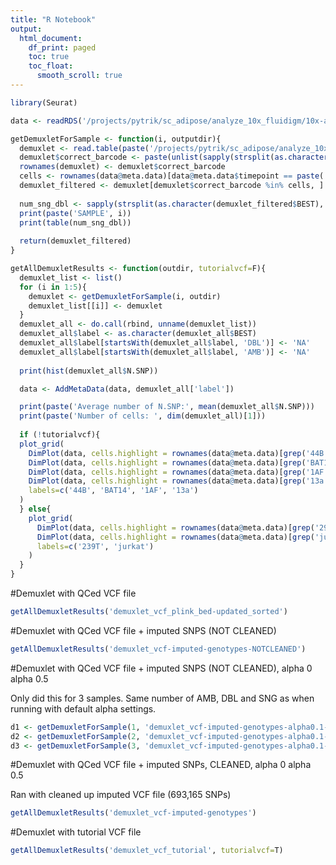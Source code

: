 ```yaml
---
title: "R Notebook"
output:
  html_document:
    df_print: paged
    toc: true
    toc_float: 
      smooth_scroll: true
---
```




```r
library(Seurat)
```

```r
data <- readRDS('/projects/pytrik/sc_adipose/analyze_10x_fluidigm/10x-adipocyte-analysis/output/10x-180831')
```

```r
getDemuxletForSample <- function(i, outputdir){
  demuxlet <- read.table(paste('/projects/pytrik/sc_adipose/analyze_10x_fluidigm/data/demuxlet/demuxlet_out/', outputdir, '/180831_10x_s', i, '.best', sep=''), header=T)
  demuxlet$correct_barcode <- paste(unlist(sapply(strsplit(as.character(demuxlet$BARCODE), '-'), '[[', 1)), '-', i, sep='') 
  rownames(demuxlet) <- demuxlet$correct_barcode
  cells <- rownames(data@meta.data)[data@meta.data$timepoint == paste('T', i, sep='')]
  demuxlet_filtered <- demuxlet[demuxlet$correct_barcode %in% cells, ]
  
  num_sng_dbl <- sapply(strsplit(as.character(demuxlet_filtered$BEST), '-'), '[[', 1)
  print(paste('SAMPLE', i))
  print(table(num_sng_dbl))
  
  return(demuxlet_filtered)
}

getAllDemuxletResults <- function(outdir, tutorialvcf=F){
  demuxlet_list <- list()
  for (i in 1:5){
    demuxlet <- getDemuxletForSample(i, outdir)
    demuxlet_list[[i]] <- demuxlet
  }
  demuxlet_all <- do.call(rbind, unname(demuxlet_list))
  demuxlet_all$label <- as.character(demuxlet_all$BEST)
  demuxlet_all$label[startsWith(demuxlet_all$label, 'DBL')] <- 'NA'
  demuxlet_all$label[startsWith(demuxlet_all$label, 'AMB')] <- 'NA'
  
  print(hist(demuxlet_all$N.SNP))

  data <- AddMetaData(data, demuxlet_all['label'])

  print(paste('Average number of N.SNP:', mean(demuxlet_all$N.SNP)))
  print(paste('Number of cells: ', dim(demuxlet_all)[1]))
  
  if (!tutorialvcf){
  plot_grid(
    DimPlot(data, cells.highlight = rownames(data@meta.data)[grep('44B', data@meta.data$label)], reduction.use='tsne', cols.use='gray', cols.highlight = 'blue'),
    DimPlot(data, cells.highlight = rownames(data@meta.data)[grep('BAT14', data@meta.data$label)], reduction.use='tsne', cols.use='gray', cols.highlight = 'blue'),
    DimPlot(data, cells.highlight = rownames(data@meta.data)[grep('1AF', data@meta.data$label)], reduction.use='tsne', cols.use='gray', cols.highlight = 'blue'),
    DimPlot(data, cells.highlight = rownames(data@meta.data)[grep('13a', data@meta.data$label)], reduction.use='tsne', cols.use='gray', cols.highlight = 'blue'),
    labels=c('44B', 'BAT14', '1AF', '13a')
  )
  } else{
    plot_grid(
      DimPlot(data, cells.highlight = rownames(data@meta.data)[grep('293T', data@meta.data$label)], reduction.use='tsne', cols.use='gray', cols.highlight = 'blue'),
      DimPlot(data, cells.highlight = rownames(data@meta.data)[grep('jurkat', data@meta.data$label)], reduction.use='tsne', cols.use='gray', cols.highlight = 'blue'),
      labels=c('239T', 'jurkat')
    )
  }
}

```

#Demuxlet with QCed VCF file

```r
getAllDemuxletResults('demuxlet_vcf_plink_bed-updated_sorted')
```

#Demuxlet with QCed VCF file + imputed SNPS (NOT CLEANED)

```r
getAllDemuxletResults('demuxlet_vcf-imputed-genotypes-NOTCLEANED')
```

#Demuxlet with QCed VCF file + imputed SNPS (NOT CLEANED), alpha 0 alpha 0.5

Only did this for 3 samples. Same number of AMB, DBL and SNG as when running with default alpha settings. 

```r
d1 <- getDemuxletForSample(1, 'demuxlet_vcf-imputed-genotypes-alpha0.1-0.5-NOTCLEANED')
d2 <- getDemuxletForSample(2, 'demuxlet_vcf-imputed-genotypes-alpha0.1-0.5-NOTCLEANED')
d3 <- getDemuxletForSample(3, 'demuxlet_vcf-imputed-genotypes-alpha0.1-0.5-NOTCLEANED')
```

#Demuxlet with QCed VCF file + imputed SNPs, CLEANED, alpha 0 alpha 0.5

Ran with cleaned up imputed VCF file (693,165 SNPs)

```r
getAllDemuxletResults('demuxlet_vcf-imputed-genotypes')
```


#Demuxlet with tutorial VCF file

```r
getAllDemuxletResults('demuxlet_vcf_tutorial', tutorialvcf=T)
```
